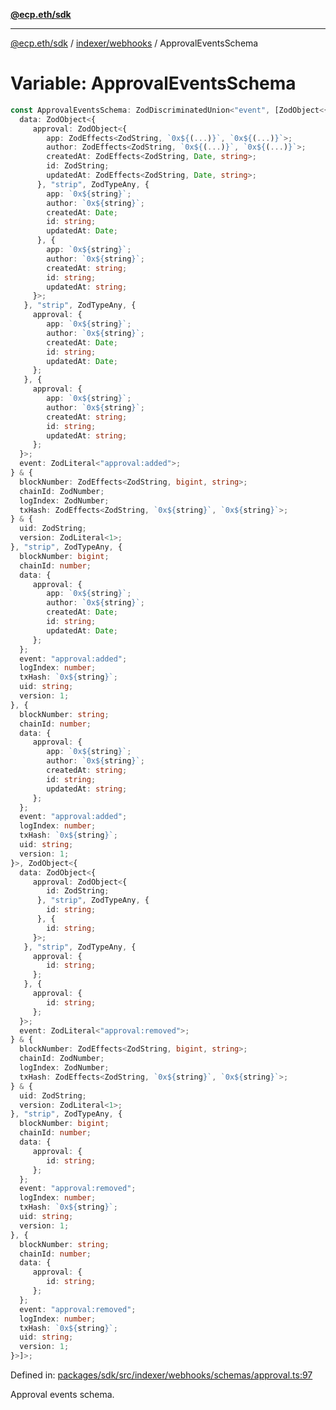 [**@ecp.eth/sdk**](../../../index.mdx)

***

[@ecp.eth/sdk](/sdk-reference/index.mdx) / [indexer/webhooks](/sdk-reference/indexer/webhooks/index.mdx) / ApprovalEventsSchema

# Variable: ApprovalEventsSchema

```ts
const ApprovalEventsSchema: ZodDiscriminatedUnion<"event", [ZodObject<{
  data: ZodObject<{
     approval: ZodObject<{
        app: ZodEffects<ZodString, `0x${(...)}`, `0x${(...)}`>;
        author: ZodEffects<ZodString, `0x${(...)}`, `0x${(...)}`>;
        createdAt: ZodEffects<ZodString, Date, string>;
        id: ZodString;
        updatedAt: ZodEffects<ZodString, Date, string>;
      }, "strip", ZodTypeAny, {
        app: `0x${string}`;
        author: `0x${string}`;
        createdAt: Date;
        id: string;
        updatedAt: Date;
      }, {
        app: `0x${string}`;
        author: `0x${string}`;
        createdAt: string;
        id: string;
        updatedAt: string;
     }>;
   }, "strip", ZodTypeAny, {
     approval: {
        app: `0x${string}`;
        author: `0x${string}`;
        createdAt: Date;
        id: string;
        updatedAt: Date;
     };
   }, {
     approval: {
        app: `0x${string}`;
        author: `0x${string}`;
        createdAt: string;
        id: string;
        updatedAt: string;
     };
  }>;
  event: ZodLiteral<"approval:added">;
} & {
  blockNumber: ZodEffects<ZodString, bigint, string>;
  chainId: ZodNumber;
  logIndex: ZodNumber;
  txHash: ZodEffects<ZodString, `0x${string}`, `0x${string}`>;
} & {
  uid: ZodString;
  version: ZodLiteral<1>;
}, "strip", ZodTypeAny, {
  blockNumber: bigint;
  chainId: number;
  data: {
     approval: {
        app: `0x${string}`;
        author: `0x${string}`;
        createdAt: Date;
        id: string;
        updatedAt: Date;
     };
  };
  event: "approval:added";
  logIndex: number;
  txHash: `0x${string}`;
  uid: string;
  version: 1;
}, {
  blockNumber: string;
  chainId: number;
  data: {
     approval: {
        app: `0x${string}`;
        author: `0x${string}`;
        createdAt: string;
        id: string;
        updatedAt: string;
     };
  };
  event: "approval:added";
  logIndex: number;
  txHash: `0x${string}`;
  uid: string;
  version: 1;
}>, ZodObject<{
  data: ZodObject<{
     approval: ZodObject<{
        id: ZodString;
      }, "strip", ZodTypeAny, {
        id: string;
      }, {
        id: string;
     }>;
   }, "strip", ZodTypeAny, {
     approval: {
        id: string;
     };
   }, {
     approval: {
        id: string;
     };
  }>;
  event: ZodLiteral<"approval:removed">;
} & {
  blockNumber: ZodEffects<ZodString, bigint, string>;
  chainId: ZodNumber;
  logIndex: ZodNumber;
  txHash: ZodEffects<ZodString, `0x${string}`, `0x${string}`>;
} & {
  uid: ZodString;
  version: ZodLiteral<1>;
}, "strip", ZodTypeAny, {
  blockNumber: bigint;
  chainId: number;
  data: {
     approval: {
        id: string;
     };
  };
  event: "approval:removed";
  logIndex: number;
  txHash: `0x${string}`;
  uid: string;
  version: 1;
}, {
  blockNumber: string;
  chainId: number;
  data: {
     approval: {
        id: string;
     };
  };
  event: "approval:removed";
  logIndex: number;
  txHash: `0x${string}`;
  uid: string;
  version: 1;
}>]>;
```

Defined in: [packages/sdk/src/indexer/webhooks/schemas/approval.ts:97](https://github.com/ecp-eth/comments-monorepo/blob/main/packages/sdk/src/indexer/webhooks/schemas/approval.ts#L97)

Approval events schema.
